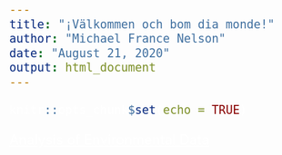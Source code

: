 ```yaml
---
title: "¡Välkommen och bom dia monde!"
author: "Michael France Nelson"
date: "August 21, 2020"
output: html_document
---
```


```r
knitr::opts_chunk$set(echo = TRUE)
```


<style>

body {
  background-image: url('`r here::here("images", "fish_skeleton_step_02.jpg")`');
  color: white;
  font-size: 150%;
  background-repeat: no-repeat;
  background-attachment: fixed;
  background-size: cover;
}

</style>

<!-- <div class="my-container"> -->
<!-- <img src='`r here::here("images", "fish_skeleton_step_02.jpg")`'> -->
<a href = "https://michaelfrancenelson.github.io/eco_602_634_2020/" style="color: white">Analysis of Environmental Data</a>
<!-- </div> -->

